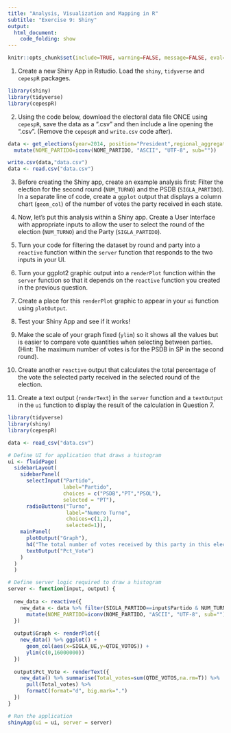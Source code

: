 ```yaml
---
title: "Analysis, Visualization and Mapping in R"
subtitle: "Exercise 9: Shiny"
output: 
  html_document:
    code_folding: show
---
```


```r
knitr::opts_chunk$set(include=TRUE, warning=FALSE, message=FALSE, eval=FALSE, echo=FALSE)
```

1. Create a new Shiny App in Rstudio. Load the `shiny`, `tidyverse` and `cepespR` packages.

```r
library(shiny)
library(tidyverse)
library(cepespR)
```

2. Using the code below, download the electoral data file ONCE using `cepespR`, save the data as a ".csv" and then include a line opening the ".csv". (Remove the `cepespR` and `write.csv` code after).

```r
data <- get_elections(year=2014, position="President",regional_aggregation="State",political_aggregation="Candidate") %>%
  mutate(NOME_PARTIDO=iconv(NOME_PARTIDO, "ASCII", "UTF-8", sub=""))

write.csv(data,"data.csv")
data <- read.csv("data.csv")
```

3. Before creating the Shiny app, create an example analysis first: Filter the election for the second round (`NUM_TURNO`) and the PSDB (`SIGLA_PARTIDO`). In a separate line of code, create a `ggplot` output that displays a column chart (`geom_col`) of the number of votes the party received in each state.

4. Now, let's put this analysis within a Shiny app. Create a User Interface with appropriate inputs to allow the user to select the round of the election (`NUM_TURNO`) and the Party (`SIGLA_PARTIDO`). 

5. Turn your code for filtering the dataset by round and party into a `reactive` function within the `server` function that responds to the two inputs in your UI.

6. Turn your ggplot2 graphic output into a `renderPlot` function within the `server` function so that it depends on the `reactive` function you created in the previous question.

7. Create a place for this `renderPlot` graphic to appear in your `ui` function using `plotOutput`. 

8. Test your Shiny App and see if it works!

9. Make the scale of your graph fixed (`ylim`) so it shows all the values but is easier to compare vote quantities when selecting between parties. (Hint: The maximum number of votes is for the PSDB in SP in the second round).

10. Create another `reactive` output that calculates the total percentage of the vote the selected party received in the selected round of the election. 

11. Create a text output (`renderText`) in the `server` function and a `textOutput` in the `ui` function to display the result of the calculation in Question 7.

```r
library(tidyverse)
library(shiny)
library(cepespR)

data <- read_csv("data.csv")

# Define UI for application that draws a histogram
ui <- fluidPage(
  sidebarLayout(
    sidebarPanel(
      selectInput("Partido",
                  label="Partido",
                  choices = c("PSDB","PT","PSOL"),
                  selected = "PT"),
      radioButtons("Turno",
                   label="Numero Turno",
                   choices=c(1,2),
                   selected=1)),
    mainPanel(
      plotOutput("Graph"),
      h4("The total number of votes received by this party in this election is:"),
      textOutput("Pct_Vote")
    )
  )
  )

# Define server logic required to draw a histogram
server <- function(input, output) {
  
  new_data <- reactive({
    new_data <- data %>% filter(SIGLA_PARTIDO==input$Partido & NUM_TURNO==input$Turno) %>%
      mutate(NOME_PARTIDO=iconv(NOME_PARTIDO, "ASCII", "UTF-8", sub=""))
  })
  
  output$Graph <- renderPlot({
    new_data() %>% ggplot() +
      geom_col(aes(x=SIGLA_UE,y=QTDE_VOTOS)) +
      ylim(c(0,16000000))
  })
  
  output$Pct_Vote <- renderText({
    new_data() %>% summarise(Total_votes=sum(QTDE_VOTOS,na.rm=T)) %>% 
      pull(Total_votes) %>% 
      formatC(format="d", big.mark=".")
  })
}

# Run the application 
shinyApp(ui = ui, server = server)


```

